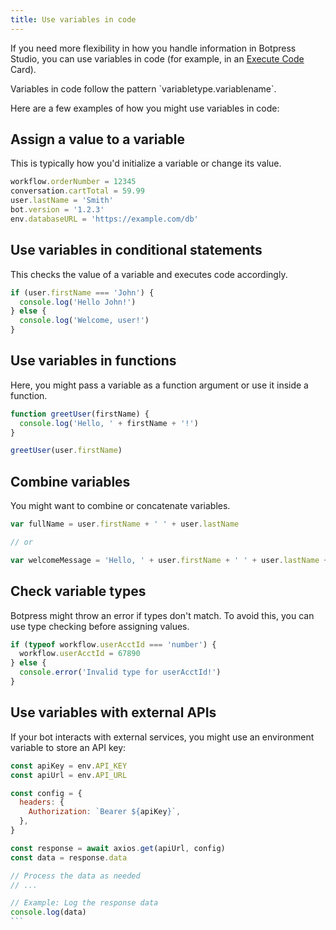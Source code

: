 ```yaml
---
title: Use variables in code
---
```


If you need more flexibility in how you handle information in Botpress Studio, you can use variables in code (for example, in an [Execute Code](/learn/reference/cards/execute) Card).

<Tip>
Variables in code follow the pattern `variabletype.variablename`.
</Tip>

Here are a few examples of how you might use variables in code:

## Assign a value to a variable

This is typically how you'd initialize a variable or change its value.

```javascript
workflow.orderNumber = 12345
conversation.cartTotal = 59.99
user.lastName = 'Smith'
bot.version = '1.2.3'
env.databaseURL = 'https://example.com/db'
```

## Use variables in conditional statements

This checks the value of a variable and executes code accordingly.

```javascript
if (user.firstName === 'John') {
  console.log('Hello John!')
} else {
  console.log('Welcome, user!')
}
```

## Use variables in functions

Here, you might pass a variable as a function argument or use it inside a function.

```javascript
function greetUser(firstName) {
  console.log('Hello, ' + firstName + '!')
}

greetUser(user.firstName)
```

## Combine variables

You might want to combine or concatenate variables.

```javascript
var fullName = user.firstName + ' ' + user.lastName

// or

var welcomeMessage = 'Hello, ' + user.firstName + ' ' + user.lastName + '!'
```

## Check variable types

Botpress might throw an error if types don't match. To avoid this, you can use type checking before assigning values.

```javascript
if (typeof workflow.userAcctId === 'number') {
  workflow.userAcctId = 67890
} else {
  console.error('Invalid type for userAcctId!')
}
```

## Use variables with external APIs

If your bot interacts with external services, you might use an environment variable to store an API key:

```javascript
const apiKey = env.API_KEY
const apiUrl = env.API_URL

const config = {
  headers: {
    Authorization: `Bearer ${apiKey}`,
  },
}

const response = await axios.get(apiUrl, config)
const data = response.data

// Process the data as needed
// ...

// Example: Log the response data
console.log(data)
```                                                                                                                                                                                                  |
